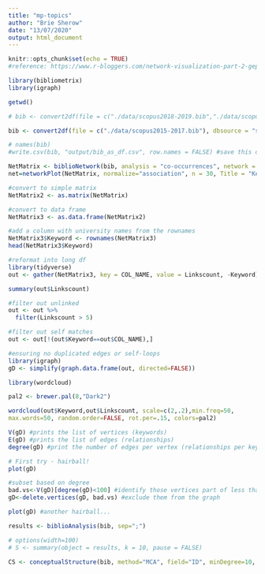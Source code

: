 ```yaml
---
title: "mp-topics"
author: "Brie Sherow"
date: "13/07/2020"
output: html_document
---
```


```r
knitr::opts_chunk$set(echo = TRUE)
#reference: https://www.r-bloggers.com/network-visualization-part-2-gephi/
```

```r
library(bibliometrix)
library(igraph)

```


```r
getwd()

# bib <- convert2df(file = c("./data/scopus2018-2019.bib","./data/scopus2015-2017.bib", "./data/scopus2011-2014.bib","./data/scopus2006-2010.bib", "./data/scopus1999-2005.bib","./data/scopus1970-1998.bib"), dbsource = "scopus", format = "bibtex") # Convert to a bibliometric data frame

bib <- convert2df(file = c("./data/scopus2015-2017.bib"), dbsource = "scopus", format = "bibtex") # Test file

# names(bib)
#write.csv(bib, "output/bib_as_df.csv", row.names = FALSE) #save this data frame as a csv file
```

```r
NetMatrix <- biblioNetwork(bib, analysis = "co-occurrences", network = "keywords", sep = ";")
net=networkPlot(NetMatrix, normalize="association", n = 30, Title = "Keyword Co-occurrences", type = "fruchterman", size.cex=TRUE, size=20, remove.multiple=F, edgesize = 10, labelsize=3,label.cex=TRUE,label.n=30,edges.min=2)

```


```r
#convert to simple matrix
NetMatrix2 <- as.matrix(NetMatrix)

#convert to data frame
NetMatrix3 <- as.data.frame(NetMatrix2)

#add a column with university names from the rownames
NetMatrix3$Keyword <- rownames(NetMatrix3)
head(NetMatrix3$Keyword)

#reformat into long df
library(tidyverse)
out <- gather(NetMatrix3, key = COL_NAME, value = Linkscount, -Keyword)

summary(out$Linkscount)

#filter out unlinked
out <- out %>%
  filter(Linkscount > 5)

#filter out self matches
out <- out[!(out$Keyword==out$COL_NAME),]

#ensuring no duplicated edges or self-loops
library(igraph)
gD <- simplify(graph.data.frame(out, directed=FALSE))
```

```r
library(wordcloud)

pal2 <- brewer.pal(8,"Dark2")

wordcloud(out$Keyword,out$Linkscount, scale=c(2,.2),min.freq=50,
max.words=50, random.order=FALSE, rot.per=.15, colors=pal2)


```


```r
V(gD) #prints the list of vertices (keywords)
E(gD) #prints the list of edges (relationships)
degree(gD) #print the number of edges per vertex (relationships per keyword)
```

```r
# First try - hairball!
plot(gD)
```
```r
#subset based on degree
bad.vs<-V(gD)[degree(gD)<100] #identify those vertices part of less than three edges
gD<-delete.vertices(gD, bad.vs) #exclude them from the graph

plot(gD) #another hairball...
```



```r
results <- biblioAnalysis(bib, sep=";")

# options(width=100)
# S <- summary(object = results, k = 10, pause = FALSE)
```

```r

CS <- conceptualStructure(bib, method="MCA", field="ID", minDegree=10, clust="auto", stemming=FALSE, labelsize=8, documents=20)

```




